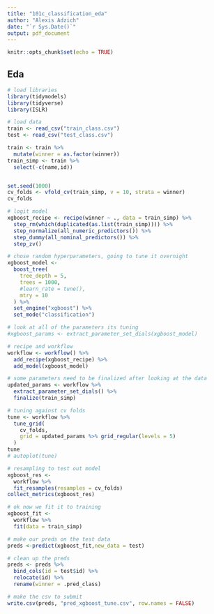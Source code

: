 ```yaml
---
title: "101c_classification_eda"
author: "Alexis Adzich"
date: "`r Sys.Date()`"
output: pdf_document
---
```


```r
knitr::opts_chunk$set(echo = TRUE)
```

## Eda

```r
# load libraries
library(tidymodels)
library(tidyverse)
library(ISLR)

# load data
train <- read_csv("train_class.csv")
test <- read_csv("test_class.csv")

train <- train %>%
  mutate(winner = as.factor(winner))
train_simp <- train %>% 
  select(-c(name,id))


set.seed(1000)
cv_folds <- vfold_cv(train_simp, v = 10, strata = winner)
cv_folds
```

```r
# logit model
xgboost_recipe <- recipe(winner ~ ., data = train_simp) %>%
  step_rm(which(duplicated(as.list(train_simp)))) %>% 
  step_normalize(all_numeric_predictors()) %>%
  step_dummy(all_nominal_predictors()) %>% 
  step_zv()

# chose random hyperparameters, going to tune it overnight
xgboost_model <- 
  boost_tree(
    tree_depth = 5,
    trees = 1000,
    #learn_rate = tune(),
    mtry = 10
  ) %>% 
  set_engine("xgboost") %>% 
  set_mode("classification")

# look at all of the parameters its tuning
#xgboost_params <- extract_parameter_set_dials(xgboost_model)

# recipe and workflow
workflow <- workflow() %>%
  add_recipe(xgboost_recipe) %>%
  add_model(xgboost_model)

# some parameters need to be finalized after looking at the data
updated_params <- workflow %>% 
  extract_parameter_set_dials() %>% 
  finalize(train_simp)

# tuning against cv folds
tune <- workflow %>% 
  tune_grid(
    cv_folds,
    grid = updated_params %>% grid_regular(levels = 5)
  )
tune
# autoplot(tune)

# resampling to test out model
xgboost_res <- 
  workflow %>% 
  fit_resamples(resamples = cv_folds) 
collect_metrics(xgboost_res)

```

```r
# ok now we fit it to training
xgboost_fit <- 
  workflow %>% 
  fit(data = train_simp)

# make our preds on the test data
preds <-predict(xgboost_fit,new_data = test)

# clean up the preds
preds <- preds %>% 
  bind_cols(id = test$id) %>% 
  relocate(id) %>% 
  rename(winner = .pred_class)

```


```r
# make the csv to submit
write.csv(preds, "pred_xgboost_tune.csv", row.names = FALSE)
```
